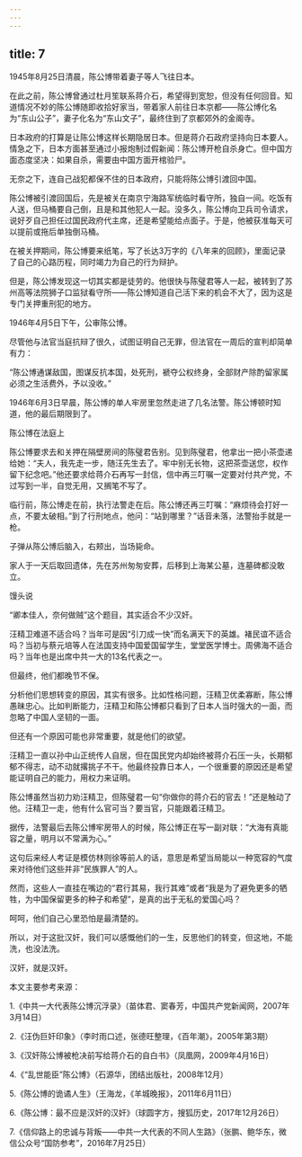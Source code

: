 ```yaml
---
---
---
```

title: 7
---



1945年8月25日清晨，陈公博带着妻子等人飞往日本。

在此之前，陈公博曾通过杜月笙联系蒋介石，希望得到宽恕，但没有任何回音。知道情况不妙的陈公博随即收拾好家当，带着家人前往日本京都——陈公博化名为“东山公子”，妻子化名为“东山文子”，最终住到了京都郊外的金阁寺。

日本政府的打算是让陈公博这样长期隐居日本。但是蒋介石政府坚持向日本要人。情急之下，日本方面甚至通过小报炮制过假新闻：陈公博开枪自杀身亡。但中国方面态度坚决：如果自杀，需要由中国方面开棺验尸。

无奈之下，连自己战犯都保不住的日本政府，只能将陈公博引渡回中国。

陈公博被引渡回国后，先是被关在南京宁海路军统临时看守所，独自一间。吃饭有人送，但马桶要自己倒，且是和其他犯人一起。没多久，陈公博向卫兵司令请求，说好歹自己担任过国民政府代主席，还是希望能给点面子。于是，他被获准每天可以提前或拖后单独倒马桶。

在被关押期间，陈公博要来纸笔，写了长达3万字的《八年来的回顾》，里面记录了自己的心路历程，同时竭力为自己的行为辩护。

但是，陈公博发现这一切其实都是徒劳的。他很快与陈璧君等人一起，被转到了苏州高等法院狮子口监狱看守所——陈公博知道自己活下来的机会不大了，因为这是专门关押重刑犯的地方。

1946年4月5日下午，公审陈公博。

尽管他与法官当庭抗辩了很久，试图证明自己无罪，但法官在一周后的宣判却简单有力：

“陈公博通谋敌国，图谋反抗本国，处死刑，褫夺公权终身，全部财产除酌留家属必须之生活费外，予以没收。”

1946年6月3日早晨，陈公博的单人牢房里忽然走进了几名法警。陈公博顿时知道，他的最后期限到了。

陈公博在法庭上



陈公博要求去和关押在隔壁房间的陈璧君告别。见到陈璧君，他拿出一把小茶壶递给她：“夫人，我先走一步，随汪先生去了。牢中别无长物，这把茶壶送您，权作留下纪念吧。”他还要求给蒋介石再写一封信，信中再三叮嘱一定要对付共产党，不过写到一半，自觉无用，又搁笔不写了。

临行前，陈公博走在前，执行法警走在后。陈公博还再三叮嘱：“麻烦待会打好一点，不要太破相。”到了行刑地点，他问：“站到哪里？”话音未落，法警抬手就是一枪。

子弹从陈公博后脑入，右颊出，当场毙命。

家人于一天后取回遗体，先在苏州匆匆安葬，后移到上海某公墓，连墓碑都没敢立。

馒头说

“卿本佳人，奈何做贼”这个题目，其实适合不少汉奸。

汪精卫难道不适合吗？当年可是因“引刀成一快”而名满天下的英雄。褚民谊不适合吗？当初与蔡元培等人在法国支持中国爱国留学生，堂堂医学博士。周佛海不适合吗？当年也是出席中共一大的13名代表之一。

但最终，他们都晚节不保。

分析他们思想转变的原因，其实有很多。比如性格问题，汪精卫优柔寡断，陈公博愚昧忠心。比如判断能力，汪精卫和陈公博都只看到了日本人当时强大的一面，而忽略了中国人坚韧的一面。

但还有一个原因可能也非常重要，就是他们的欲望。

汪精卫一直以孙中山正统传人自居，但在国民党内却始终被蒋介石压一头，长期郁郁不得志，动不动就撂挑子不干。他最终投靠日本人，一个很重要的原因还是希望能证明自己的能力，用权力来证明。

陈公博虽然当初力劝汪精卫，但陈璧君一句“你做你的蒋介石的官去！”还是触动了他。汪精卫一走，他有什么官可当？要当官，只能跟着汪精卫。

据传，法警最后去陈公博牢房带人的时候，陈公博正在写一副对联：“大海有真能容之量，明月以不常满为心。”

这句后来经人考证是模仿林则徐等前人的话，意思是希望当局能以一种宽容的气度来对待他们这些并非“民族罪人”的人。

然而，这些人一直挂在嘴边的“君行其易，我行其难”或者“我是为了避免更多的牺牲，为中国保留更多的种子和希望”，是真的出于无私的爱国心吗？

呵呵，他们自己心里恐怕是最清楚的。

所以，对于这批汉奸，我们可以感慨他们的一生，反思他们的转变，但这地，不能洗，也没法洗。

汉奸，就是汉奸。

本文主要参考来源：

1.《中共一大代表陈公博沉浮录》（苗体君、窦春芳，中国共产党新闻网，2007年3月14日）

2.《汪伪巨奸印象》（李时雨口述，张德旺整理，《百年潮》，2005年第3期）

3.《汉奸陈公博被枪决前写给蒋介石的自白书》（凤凰网，2009年4月16日）

4.《“乱世能臣”陈公博》（石源华，团结出版社，2008年12月）

5.《陈公博的诡谲人生》（王海龙，《羊城晚报》，2011年6月11日）

6.《陈公博：最不应是汉奸的汉奸》（球圆字方，搜狐历史，2017年12月26日）

7.《信仰路上的忠诚与背叛——中共一大代表的不同人生路》（张鹏、鲍华东，微信公众号“国防参考”，2016年7月25日）